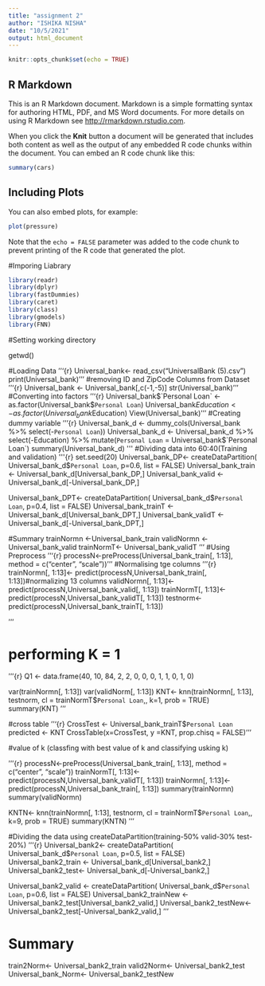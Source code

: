 ```yaml
---
title: "assignment 2"
author: "ISHIKA NISHA"
date: "10/5/2021"
output: html_document
---
```


```r
knitr::opts_chunk$set(echo = TRUE)
```

## R Markdown

This is an R Markdown document. Markdown is a simple formatting syntax for authoring HTML, PDF, and MS Word documents. For more details on using R Markdown see <http://rmarkdown.rstudio.com>.

When you click the **Knit** button a document will be generated that includes both content as well as the output of any embedded R code chunks within the document. You can embed an R code chunk like this:

```r
summary(cars)
```

## Including Plots

You can also embed plots, for example:

```r
plot(pressure)
```

Note that the `echo = FALSE` parameter was added to the code chunk to prevent printing of the R code that generated the plot.

#Imporing Liabrary
```r
library(readr)
library(dplyr)
library(fastDummies)
library(caret)
library(class)
library(gmodels)
library(FNN)
```


#Setting working directory

getwd()

#Loading Data
'''{r}
Universal_bank<- read_csv("UniversalBank (5).csv")
print(Universal_bank)
'''
#removing ID and ZipCode Columns from Dataset 
'''{r}
Universal_bank <- Universal_bank[,c(-1,-5)]
str(Universal_bank)
'''
#Converting into factors
'''{r}
Universal_bank$`Personal Loan` <-as.factor(Universal_bank$`Personal Loan`)
Universal_bank$Education <-as.factor(Universal_bank$Education)
View(Universal_bank)
'''
#Creating dummy variable
'''{r}
Universal_bank_d <- dummy_cols(Universal_bank %>% select(-`Personal Loan`))
Universal_bank_d <- Universal_bank_d %>% select(-Education) %>% 
  mutate(`Personal Loan` = Universal_bank$`Personal Loan`)
summary(Universal_bank_d)
'''
#Dividing data into 60:40(Training and validation)
'''{r}
set.seed(20)
Universal_bank_DP<- createDataPartition( Universal_bank_d$`Personal Loan`, p=0.6, list = FALSE)
Universal_bank_train <- Universal_bank_d[Universal_bank_DP,]
Universal_bank_valid <- Universal_bank_d[-Universal_bank_DP,]

Universal_bank_DPT<- createDataPartition( Universal_bank_d$`Personal Loan`, p=0.4, list = FALSE)
Universal_bank_trainT <- Universal_bank_d[Universal_bank_DPT,]
Universal_bank_validT <- Universal_bank_d[-Universal_bank_DPT,]

#Summary
trainNormn <-Universal_bank_train
validNormn <-Universal_bank_valid
trainNormT<- Universal_bank_validT
'''
#Using Preprocess
'''{r}
processN<-preProcess(Universal_bank_train[, 1:13], method = c("center", "scale"))
'''
#Normalising tge columns
'''{r}
trainNormn[, 1:13]<- predict(processN,Universal_bank_train[, 1:13])#normalizing 13 columns
validNormn[, 1:13]<- predict(processN,Universal_bank_valid[, 1:13])
trainNormT[, 1:13]<- predict(processN,Universal_bank_validT[, 1:13])
testnorm<-predict(processN,Universal_bank_trainT[, 1:13])

'''

# performing K = 1
'''{r}
Q1 <- data.frame(40, 10, 84, 2, 2, 0, 0, 0, 1, 1, 0, 1, 0)


var(trainNormn[, 1:13])
var(validNorm[, 1:13])
KNT<- knn(trainNormn[, 1:13], testnorm, cl = trainNormT$`Personal Loan`,, k=1, prob = TRUE)
summary(KNT)
'''

#cross table
'''{r}
CrossTest <- Universal_bank_trainT$`Personal Loan`
predicted <- KNT
CrossTable(x=CrossTest, y =KNT, prop.chisq = FALSE)
'''

#value of k
(classfing with best value of k and classifying usking k)

'''{r}
processN<-preProcess(Universal_bank_train[, 1:13], method = c("center", "scale"))
trainNormT[, 1:13]<- predict(processN,Universal_bank_validT[, 1:13])
trainNormn[, 1:13]<- predict(processN,Universal_bank_train[, 1:13])
summary(trainNormn)
summary(validNormn)


KNTN<- knn(trainNormn[, 1:13], testnorm, cl = trainNormT$`Personal Loan`,, k=9, prob = TRUE)
summary(KNTN)
'''

#Dividing the data using createDataPartition(training-50% valid-30% test-20%)
'''{r}
Universal_bank2<- createDataPartition( Universal_bank_d$`Personal Loan`, p=0.5, list = FALSE)
Universal_bank2_train <- Universal_bank_d[Universal_bank2,]
Universal_bank2_test<- Universal_bank_d[-Universal_bank2,]

Universal_bank2_valid <- createDataPartition( Universal_bank_d$`Personal Loan`, p=0.6, list = FALSE)
Universal_bank2_trainNew <- Universal_bank2_test[Universal_bank2_valid,]
Universal_bank2_testNew<- Universal_bank2_test[-Universal_bank2_valid,]
'''

# Summary

train2Norm<- Universal_bank2_train
valid2Norm<- Universal_bank2_test
Universal_bank_Norm<- Universal_bank2_testNew







